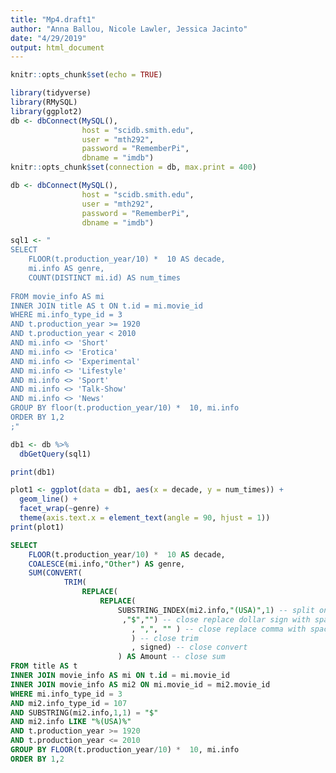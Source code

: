 ```yaml
---
title: "Mp4.draft1"
author: "Anna Ballou, Nicole Lawler, Jessica Jacinto"
date: "4/29/2019"
output: html_document
---
```


```r
knitr::opts_chunk$set(echo = TRUE)
```

```r
library(tidyverse)
library(RMySQL)
library(ggplot2)
db <- dbConnect(MySQL(), 
                host = "scidb.smith.edu", 
                user = "mth292", 
                password = "RememberPi", 
                dbname = "imdb")
knitr::opts_chunk$set(connection = db, max.print = 400)
```

```r
db <- dbConnect(MySQL(),
                host = "scidb.smith.edu",
                user = "mth292",
                password = "RememberPi",
                dbname = "imdb")
```
                
```r
sql1 <- "
SELECT 
	FLOOR(t.production_year/10) *  10 AS decade,
	mi.info AS genre, 
	COUNT(DISTINCT mi.id) AS num_times
    
FROM movie_info AS mi
INNER JOIN title AS t ON t.id = mi.movie_id
WHERE mi.info_type_id = 3
AND t.production_year >= 1920
AND t.production_year < 2010
AND mi.info <> 'Short'
AND mi.info <> 'Erotica'
AND mi.info <> 'Experimental'
AND mi.info <> 'Lifestyle'
AND mi.info <> 'Sport'
AND mi.info <> 'Talk-Show'
AND mi.info <> 'News'
GROUP BY floor(t.production_year/10) *  10, mi.info
ORDER BY 1,2
;"

db1 <- db %>%
  dbGetQuery(sql1)

print(db1)
```

```r
plot1 <- ggplot(data = db1, aes(x = decade, y = num_times)) +
  geom_line() +
  facet_wrap(~genre) +
  theme(axis.text.x = element_text(angle = 90, hjust = 1))
print(plot1)
```


```sql
SELECT 
	FLOOR(t.production_year/10) *  10 AS decade,
	COALESCE(mi.info,"Other") AS genre, 
    SUM(CONVERT(
			TRIM(
				REPLACE(
					REPLACE(
						SUBSTRING_INDEX(mi2.info,"(USA)",1) -- split on "USA"
						 ,"$","") -- close replace dollar sign with space
                           , ",", "" ) -- close replace comma with space 
                           ) -- close trim
                           , signed) -- close convert
						) AS Amount -- close sum
FROM title AS t
INNER JOIN movie_info AS mi ON t.id = mi.movie_id
INNER JOIN movie_info AS mi2 ON mi.movie_id = mi2.movie_id
WHERE mi.info_type_id = 3
AND mi2.info_type_id = 107
AND SUBSTRING(mi2.info,1,1) = "$"
AND mi2.info LIKE "%(USA)%"
AND t.production_year >= 1920
AND t.production_year <= 2010
GROUP BY FLOOR(t.production_year/10) *  10, mi.info
ORDER BY 1,2
```






